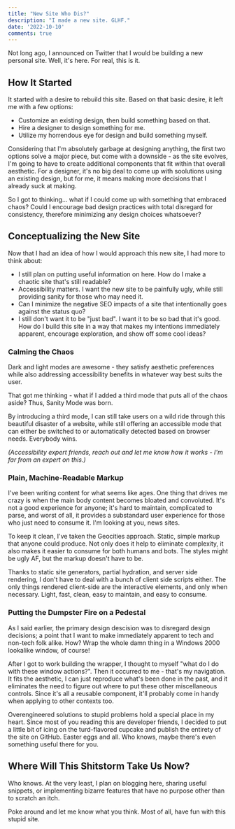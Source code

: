 ```yaml
---
title: "New Site Who Dis?"
description: "I made a new site. GLHF."
date: '2022-10-10'
comments: true
---
```


Not long ago, I announced on Twitter that I would be building a new personal site. Well, it's here. For real, this is it.

## How It Started

It started with a desire to rebuild this site. Based on that basic desire, it left me with a few options:

- Customize an existing design, then build something based on that.
- Hire a designer to design something for me.
- Utilize my horrendous eye for design and build something myself.

Considering that I'm absolutely garbage at designing anything, the first two options solve a major piece, but come with a downside - as the site evolves, I'm going to have to create additional components that fit within that overall aesthetic. For a designer, it's no big deal to come up with soolutions using an existing design, but for me, it means making more decisions that I already suck at making.

So I got to thinking... what if I could come up with something that embraced chaos? Could I encourage bad design practices with total disregard for consistency, therefore minimizing any design choices whatsoever?

## Conceptualizing the New Site

Now that I had an idea of how I would approach this new site, I had more to think about:

- I still plan on putting useful information on here. How do I make a chaotic site that's still readable?
- Accessibility matters. I want the new site to be painfully ugly, while still providing sanity for those who may need it.
- Can I minimize the negative SEO impacts of a site that intentionally goes against the status quo?
- I still don't want it to be "just bad". I want it to be so bad that it's good. How do I build this site in a way that makes my intentions immediately apparent, encourage exploration, and show off some cool ideas?

### Calming the Chaos

Dark and light modes are awesome - they satisfy aesthetic preferences while also addressing accessibility benefits in whatever way best suits the user.

That got me thinking - what if I added a third mode that puts all of the chaos aside? Thus, Sanity Mode was born.

By introducing a third mode, I can still take users on a wild ride through this beautiful disaster of a website, while still offering an accessible mode that can either be switched to or automatically detected based on browser needs. Everybody wins.

*(Accessibility expert friends, reach out and let me know how it works - I'm far from an expert on this.)*

### Plain, Machine-Readable Markup

I've been writing content for what seems like ages. One thing that drives me crazy is when the main body content becomes bloated and convoluted. It's not a good experience for anyone; it's hard to maintain, complicated to parse, and worst of all, it provides a substandard user experience for those who just need to consume it. I'm looking at you, news sites.

To keep it clean, I've taken the Geocities approach. Static, simple markup that anyone could produce. Not only does it help to eliminate complexity, it also makes it easier to consume for both humans and bots. The styles might be ugly AF, but the markup doesn't have to be.

Thanks to static site generators, partial hydration, and server side rendering, I don't have to deal with a bunch of client side scripts either. The only things rendered client-side are the interactive elements, and only when necessary. Light, fast, clean, easy to maintain, and easy to consume.

### Putting the Dumpster Fire on a Pedestal

As I said earlier, the primary design descision was to disregard design decisions; a point that I want to make immediately apparent to tech and non-tech folk alike. How? Wrap the whole damn thing in a Windows 2000 lookalike window, of course!

After I got to work building the wrapper, I thought to myself "what do I do with these window actions?". Then it occurred to me - that's my navigation. It fits the aesthetic, I can just reproduce what's been done in the past, and it eliminates the need to figure out where to put these other miscellaneous controls. Since it's all a reusable component, it'll probably come in handy when applying to other contexts too.

Overengineered solutions to stupid problems hold a special place in my heart. Since most of you reading this are developer friends, I decided to put a little bit of icing on the turd-flavored cupcake and publish the entirety of the site on GitHub. Easter eggs and all. Who knows, maybe there's even something useful there for you.

## Where Will This Shitstorm Take Us Now?

Who knows. At the very least, I plan on blogging here, sharing useful snippets, or implementing bizarre features that have no purpose other than to scratch an itch.

Poke around and let me know what you think. Most of all, have fun with this stupid site.
